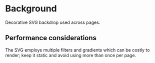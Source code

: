 
<Meta of={BackgroundStories} />

# Background

Decorative SVG backdrop used across pages.

## Performance considerations

The SVG employs multiple filters and gradients which can be costly to render; keep it static and avoid using more than once per page.

<Canvas>
    <Story of={BackgroundStories.Default} />
</Canvas>
